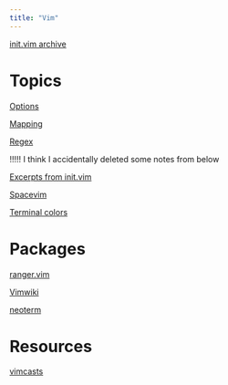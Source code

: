 ```yaml
---
title: "Vim"
---
```


[init.vim archive](vfile:vim_init_archive.vim)


# Topics

[Options](vim_options)

[Mapping](vim_mapping)

[Regex](vim_regex)

!!!!! I think I accidentally deleted some notes from below

[Excerpts from init.vim](vim_edits_to_init)

[Spacevim](vim_spacevim)

[Terminal colors](vim_term_colors)

# Packages

[ranger.vim](vim_ranger)

[Vimwiki](vim_vimwiki)

[neoterm](vim_neoterm)

# Resources

[vimcasts](http://vimcasts.org)
